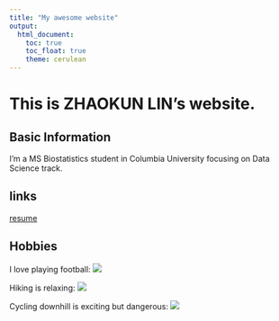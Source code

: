 ```yaml
---
title: "My awesome website"
output: 
  html_document:
    toc: true
    toc_float: true
    theme: cerulean
---
```


# This is ZHAOKUN LIN's website.

## Basic Information
I'm a MS Biostatistics student in Columbia University focusing on Data Science track.

## links

[resume](Resume.html)

## Hobbies

I love playing football:
![](images/football.jpg)

Hiking is relaxing:
![](images/hiking.jpg)

Cycling downhill is exciting but dangerous:
![](images/cycling.jpg)
